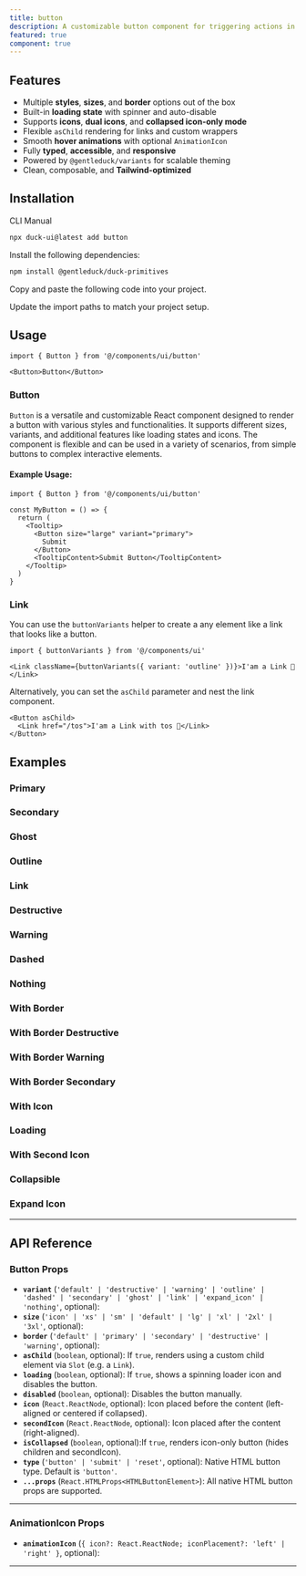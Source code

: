 ```yaml
---
title: button
description: A customizable button component for triggering actions in your application.
featured: true
component: true
---
```


<ComponentPreview
  name="button-1"
  description="A button"
/>

## Features

- Multiple **styles**, **sizes**, and **border** options out of the box
- Built-in **loading state** with spinner and auto-disable
- Supports **icons**, **dual icons**, and **collapsed icon-only mode**
- Flexible `asChild` rendering for links and custom wrappers
- Smooth **hover animations** with optional `AnimationIcon`
- Fully **typed**, **accessible**, and **responsive**
- Powered by `@gentleduck/variants` for scalable theming
- Clean, composable, and **Tailwind-optimized**

## Installation

<Tabs defaultValue="cli">

<TabsList>
  <TabsTrigger value="cli">CLI</TabsTrigger>
  <TabsTrigger value="manual">Manual</TabsTrigger>
</TabsList>
<TabsContent value="cli">

```bash
npx duck-ui@latest add button
```

</TabsContent>

<TabsContent value="manual">

<Steps>

<Step>Install the following dependencies:</Step>

```bash
npm install @gentleduck/duck-primitives
```

<Step>Copy and paste the following code into your project.</Step>

<ComponentSource name="button" />

<Step>Update the import paths to match your project setup.</Step>

</Steps>

</TabsContent>

</Tabs>

## Usage

```tsx
import { Button } from '@/components/ui/button'
```

```tsx
<Button>Button</Button>
```

### Button

`Button` is a versatile and customizable React component designed to render a button with various styles and functionalities. It supports different sizes, variants, and additional features like loading states and icons. The component is flexible and can be used in a variety of scenarios, from simple buttons to complex interactive elements.

#### Example Usage:

```tsx {5, 10}
import { Button } from '@/components/ui/button'

const MyButton = () => {
  return (
    <Tooltip>
      <Button size="large" variant="primary">
        Submit
      </Button>
      <TooltipContent>Submit Button</TooltipContent>
    </Tooltip>
  )
}
```

### Link

You can use the `buttonVariants` helper to create a any element like a link that looks like a button.

```tsx
import { buttonVariants } from '@/components/ui'
```

```tsx
<Link className={buttonVariants({ variant: 'outline' })}>I'am a Link 🦆</Link>
```

Alternatively, you can set the `asChild` parameter and nest the link component.

```tsx
<Button asChild>
  <Link href="/tos">I'am a Link with tos 🦆</Link>
</Button>
```

## Examples

### Primary

<ComponentPreview
  name="button-2"
  description="Simple button"
/>

### Secondary

<ComponentPreview
  name="button-3"
  description="secondary button"
/>

### Ghost

<ComponentPreview
  name="button-4"
  description="ghost button"
/>

### Outline

<ComponentPreview
  name="button-5"
  description="outline button"
/>

### Link

<ComponentPreview
  name="button-6"
  description="link button"
/>

### Destructive

<ComponentPreview
  name="button-7"
  description="destructive button"
/>

### Warning

<ComponentPreview
  name="button-8"
  description="warning button"
/>

### Dashed

<ComponentPreview
  name="button-9"
  description="dashed button"
/>

### Nothing

<ComponentPreview
  name="button-10"
  description="nothing button"
/>

### With Border

<ComponentPreview
  name="button-11"
  description="with border default button"
/>

### With Border Destructive

<ComponentPreview
  name="button-12"
  description="with border destructive button"
/>

### With Border Warning

<ComponentPreview
  name="button-13"
  description="with border warning button"
/>

### With Border Secondary

<ComponentPreview
  name="button-14"
  description="with border Secondary button"
/>

### With Icon

<ComponentPreview
  name="button-15"
  description="icon button"
/>

### Loading

<ComponentPreview
  name="button-16"
  description="loading button"
/>

### With Second Icon

<ComponentPreview
  name="button-17"
  description="badge label button"
  description="seocond icon button"
/>

### Collapsible

<ComponentPreview
  name="button-18"
  description="collapsible button"
/>

### Expand Icon

<ComponentPreview
  name="button-19"
  description="expand icon button"
/>

---

## API Reference

### **Button Props**

* **`variant`** (`'default' | 'destructive' | 'warning' | 'outline' | 'dashed' | 'secondary' | 'ghost' | 'link' | 'expand_icon' | 'nothing'`, optional):
* **`size`** (`'icon' | 'xs' | 'sm' | 'default' | 'lg' | 'xl' | '2xl' | '3xl'`, optional):
* **`border`** (`'default' | 'primary' | 'secondary' | 'destructive' | 'warning'`, optional):
* **`asChild`** (`boolean`, optional): If `true`, renders using a custom child element via `Slot` (e.g. a `Link`).
* **`loading`** (`boolean`, optional): If `true`, shows a spinning loader icon and disables the button.
* **`disabled`** (`boolean`, optional): Disables the button manually.
* **`icon`** (`React.ReactNode`, optional): Icon placed before the content (left-aligned or centered if collapsed).
* **`secondIcon`** (`React.ReactNode`, optional): Icon placed after the content (right-aligned).
* **`isCollapsed`** (`boolean`, optional):If `true`, renders icon-only button (hides children and secondIcon).
* **`type`** (`'button' | 'submit' | 'reset'`, optional): Native HTML button type. Default is `'button'`.
* **`...props`** (`React.HTMLProps<HTMLButtonElement>`): All native HTML button props are supported.

---

### **AnimationIcon Props**

* **`animationIcon`** (`{ icon?: React.ReactNode; iconPlacement?: 'left' | 'right' }`, optional):
---
